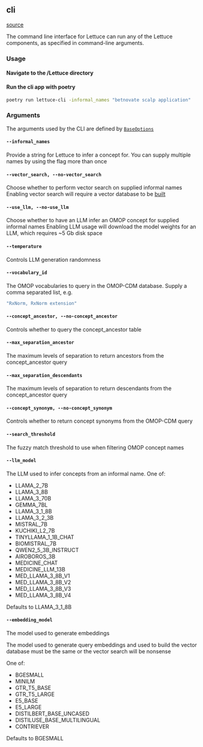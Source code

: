 
## cli
[source](https://github.com/Health-Informatics-UoN/lettuce/tree/main/Lettuce/cli/__init__.py)

The command line interface for Lettuce can run any of the Lettuce components, as specified in command-line arguments.

### Usage
<Steps>

#### Navigate to the /Lettuce directory

#### Run the cli app with poetry

```sh
poetry run lettuce-cli -informal_names "betnovate scalp application"
```
</Steps>

### Arguments
The arguments used by the CLI are defined by [`BaseOptions`](/api_reference/options/base_options)
#### `--informal_names`
Provide a string for Lettuce to infer a concept for.
You can supply multiple names by using the flag more than once

#### `--vector_search, --no-vector_search`
Choose whether to perform vector search on supplied informal names
<Callout type="warning" emoji=" ">
  Enabling vector search will require a vector database to be [built](/api_reference/components/embeddings)
</Callout>

#### `--use_llm, --no-use_llm`
Choose whether to have an LLM infer an OMOP concept for supplied informal names
<Callout type="warning" emoji=" ">
  Enabling LLM usage will download the model weights for an LLM, which requires ~5 Gb disk space
</Callout>

#### `--temperature`
Controls LLM generation randomness

#### `--vocabulary_id`
The OMOP vocabularies to query in the OMOP-CDM database. Supply a comma separated list, e.g.

```sh
"RxNorm, RxNorm extension"
```

#### `--concept_ancestor, --no-concept_ancestor`
Controls whether to query the concept_ancestor table

#### `--max_separation_ancestor`
The maximum levels of separation to return ancestors from the concept_ancestor query

#### `--max_separation_descendants`
The maximum levels of separation to return descendants from the concept_ancestor query

#### `--concept_synonym, --no-concept_synonym`
Controls whether to return concept synonyms from the OMOP-CDM query

#### `--search_threshold`
The fuzzy match threshold to use when filtering OMOP concept names

#### `--llm_model`
The LLM used to infer concepts from an informal name.
One of:
- LLAMA_2_7B
- LLAMA_3_8B
- LLAMA_3_70B
- GEMMA_7BL
- LLAMA_3_1_8B
- LLAMA_3_2_3B
- MISTRAL_7B
- KUCHIKI_L2_7B
- TINYLLAMA_1_1B_CHAT
- BIOMISTRAL_7B
- QWEN2_5_3B_INSTRUCT
- AIROBOROS_3B
- MEDICINE_CHAT
- MEDICINE_LLM_13B
- MED_LLAMA_3_8B_V1
- MED_LLAMA_3_8B_V2
- MED_LLAMA_3_8B_V3
- MED_LLAMA_3_8B_V4

Defaults to LLAMA_3_1_8B

#### `--embedding_model`
The model used to generate embeddings

<Callout type="warning" emoji="⚠️">
  The model used to generate query embeddings and used to build the vector database must be the same or the vector search will be nonsense
</Callout>

One of:
- BGESMALL
- MINILM
- GTR_T5_BASE
- GTR_T5_LARGE
- E5_BASE
- E5_LARGE
- DISTILBERT_BASE_UNCASED
- DISTILUSE_BASE_MULTILINGUAL
- CONTRIEVER

Defaults to BGESMALL
